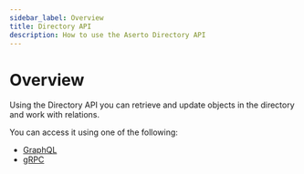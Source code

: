 ```yaml
---
sidebar_label: Overview
title: Directory API
description: How to use the Aserto Directory API
---
```


# Overview
Using the Directory API you can retrieve and update objects in the directory and work with relations.

You can access it using one of the following:

* [GraphQL](graphql)
* [gRPC](GRPC)


